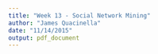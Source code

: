 ```yaml
---
title: "Week 13 - Social Network Mining"
author: "James Quacinella"
date: "11/14/2015"
output: pdf_document
---
```

